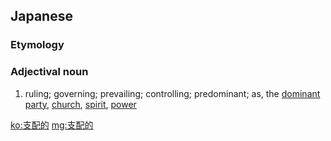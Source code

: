 ==Japanese==
{{ja-kanjitab|支|配|的}}

===Etymology===
{{suffix|支配|的|lang=ja|t1=control|t2=-like|sort=しはいてき}}

===Adjectival noun===
{{ja-adj|しはいてき|decl=na}}

# ruling; governing; prevailing; controlling; predominant; as, the [[dominant party]], [[church]], [[spirit]], [[power]]

[[ko:支配的]]
[[mg:支配的]]